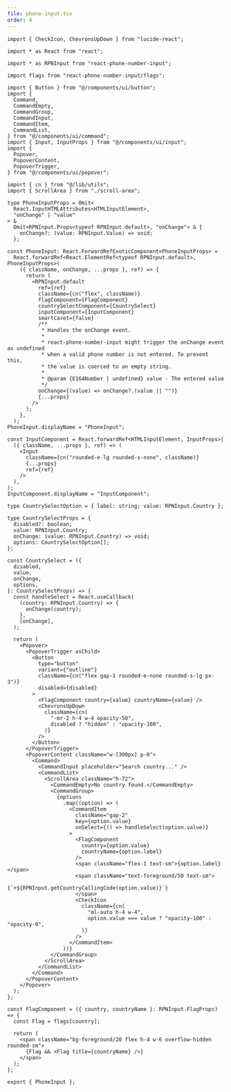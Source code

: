 ```yaml
---
file: phone-input.tsx
order: 4
---
```


```tsx
import { CheckIcon, ChevronsUpDown } from "lucide-react";

import * as React from "react";

import * as RPNInput from "react-phone-number-input";

import flags from "react-phone-number-input/flags";

import { Button } from "@/components/ui/button";
import {
  Command,
  CommandEmpty,
  CommandGroup,
  CommandInput,
  CommandItem,
  CommandList,
} from "@/components/ui/command";
import { Input, InputProps } from "@/components/ui/input";
import {
  Popover,
  PopoverContent,
  PopoverTrigger,
} from "@/components/ui/popover";

import { cn } from "@/lib/utils";
import { ScrollArea } from "./scroll-area";

type PhoneInputProps = Omit<
  React.InputHTMLAttributes<HTMLInputElement>,
  "onChange" | "value"
> &
  Omit<RPNInput.Props<typeof RPNInput.default>, "onChange"> & {
    onChange?: (value: RPNInput.Value) => void;
  };

const PhoneInput: React.ForwardRefExoticComponent<PhoneInputProps> =
  React.forwardRef<React.ElementRef<typeof RPNInput.default>, PhoneInputProps>(
    ({ className, onChange, ...props }, ref) => {
      return (
        <RPNInput.default
          ref={ref}
          className={cn("flex", className)}
          flagComponent={FlagComponent}
          countrySelectComponent={CountrySelect}
          inputComponent={InputComponent}
          smartCaret={false}
          /**
           * Handles the onChange event.
           *
           * react-phone-number-input might trigger the onChange event as undefined
           * when a valid phone number is not entered. To prevent this,
           * the value is coerced to an empty string.
           *
           * @param {E164Number | undefined} value - The entered value
           */
          onChange={(value) => onChange?.(value || "")}
          {...props}
        />
      );
    },
  );
PhoneInput.displayName = "PhoneInput";

const InputComponent = React.forwardRef<HTMLInputElement, InputProps>(
  ({ className, ...props }, ref) => (
    <Input
      className={cn("rounded-e-lg rounded-s-none", className)}
      {...props}
      ref={ref}
    />
  ),
);
InputComponent.displayName = "InputComponent";

type CountrySelectOption = { label: string; value: RPNInput.Country };

type CountrySelectProps = {
  disabled?: boolean;
  value: RPNInput.Country;
  onChange: (value: RPNInput.Country) => void;
  options: CountrySelectOption[];
};

const CountrySelect = ({
  disabled,
  value,
  onChange,
  options,
}: CountrySelectProps) => {
  const handleSelect = React.useCallback(
    (country: RPNInput.Country) => {
      onChange(country);
    },
    [onChange],
  );

  return (
    <Popover>
      <PopoverTrigger asChild>
        <Button
          type="button"
          variant={"outline"}
          className={cn("flex gap-1 rounded-e-none rounded-s-lg px-3")}
          disabled={disabled}
        >
          <FlagComponent country={value} countryName={value} />
          <ChevronsUpDown
            className={cn(
              "-mr-2 h-4 w-4 opacity-50",
              disabled ? "hidden" : "opacity-100",
            )}
          />
        </Button>
      </PopoverTrigger>
      <PopoverContent className="w-[300px] p-0">
        <Command>
          <CommandInput placeholder="Search country..." />
          <CommandList>
            <ScrollArea className="h-72">
              <CommandEmpty>No country found.</CommandEmpty>
              <CommandGroup>
                {options
                  .map((option) => (
                    <CommandItem
                      className="gap-2"
                      key={option.value}
                      onSelect={() => handleSelect(option.value)}
                    >
                      <FlagComponent
                        country={option.value}
                        countryName={option.label}
                      />
                      <span className="flex-1 text-sm">{option.label}</span>
                      <span className="text-foreground/50 text-sm">
                        {`+${RPNInput.getCountryCallingCode(option.value)}`}
                      </span>
                      <CheckIcon
                        className={cn(
                          "ml-auto h-4 w-4",
                          option.value === value ? "opacity-100" : "opacity-0",
                        )}
                      />
                    </CommandItem>
                  ))}
              </CommandGroup>
            </ScrollArea>
          </CommandList>
        </Command>
      </PopoverContent>
    </Popover>
  );
};

const FlagComponent = ({ country, countryName }: RPNInput.FlagProps) => {
  const Flag = flags[country];

  return (
    <span className="bg-foreground/20 flex h-4 w-6 overflow-hidden rounded-sm">
      {Flag && <Flag title={countryName} />}
    </span>
  );
};

export { PhoneInput };
```
